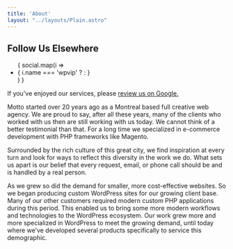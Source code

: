 ```yaml
---
title: 'About'
layout: "../layouts/Plain.astro"
---
```


<div className="grid grid-cols-2 gap-12 my-20">
	<div className="text-right">
		<h2 className="text-h4 font-heading">Follow Us Elsewhere</h2>
		<ul className="flex justify-end space-x-4 my-6 text-slate-500">
			{ social.map(i => <li>
				{ i.name === 'wpvip' ? 
					<Icon className="w-8 h-8" name={i.name} title={i.title}/> : 
					<Icon className="w-8 h-8" pack="fa" name={i.name} title={i.title}/>
				}
			</li> ) }
		</ul>
		<p>If you've enjoyed our services, please <a className="text-brand-action underline underline-offset-2" href="https://g.page/r/CWsbwvmQNh1qEBE/review">review us on Google.</a></p>
	</div>
	<div className="prose">
Motto started over 20 years ago as a Montreal based full creative web agency. We are proud to say, after all these years, many of the clients who worked with us then are still working with us today. We cannot think of a better testimonial than that. For a long time we specialized in e-commerce development with PHP frameworks like Magento.

Surrounded by the rich culture of this great city, we find inspiration at every turn and look for ways to reflect this diversity in the work we do. What sets us apart is our belief that every request, email, or phone call should be and is handled by a real person.

As we grew so did the demand for smaller, more cost-effective websites. So we began producing custom WordPress sites for our growing client base. Many of our other customers required modern custom PHP applications during this period. This enabled us to bring some more modern workflows and technologies to the WordPress ecosystem. Our work grew more and more specialized in WordPress to meet the growing demand, until today where we’ve developed several products specifically to service this demographic.
	</div>
</div>
